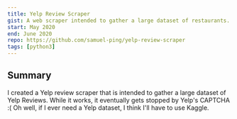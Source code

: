 ```yaml
---
title: Yelp Review Scraper
gist: A web scraper intended to gather a large dataset of restaurants.
start: May 2020
end: June 2020
repo: https://github.com/samuel-ping/yelp-review-scraper
tags: [python3]
---
```


## Summary

I created a Yelp review scraper that is intended to gather a large dataset of Yelp Reviews. While it works, it eventually gets stopped by Yelp's CAPTCHA :( Oh well, if I ever need a Yelp dataset, I think I'll have to use Kaggle.
